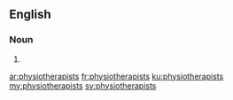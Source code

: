 ==English==

===Noun===
{{head|en|plural}}

# {{plural of|physiotherapist|lang=en|nocat=1}}

[[ar:physiotherapists]]
[[fr:physiotherapists]]
[[ku:physiotherapists]]
[[my:physiotherapists]]
[[sv:physiotherapists]]